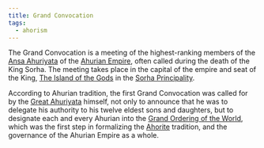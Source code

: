 ```yaml
---
title: Grand Convocation
tags:
  - ahorism
---
```



<Stub />

The Grand Convocation is a meeting of the highest-ranking members of the [Ansa Ahuriyata](../../organizations/ansa-ahuriyata.mdx) of the [Ahurian Empire](../../locations/ahuria.mdx), often called during the death of the King Sorha. The meeting takes place in the capital of the empire and seat of the King, [The Island of the Gods](../../locations/island-of-the-gods.mdx) in the [Sorha Principality](../../locations/sorha.mdx).

According to Ahurian tradition, the first Grand Convocation was called for by the [Great Ahuriyata](./great-ahuriyata.mdx) himself, not only to announce that he was to delegate his authority to his twelve eldest sons and daughters, but to designate each and every Ahurian into the [Grand Ordering of the World](./grand-ordering-of-the-world.mdx), which was the first step in formalizing the [Ahorite](./index.mdx) tradition, and the governance of the Ahurian Empire as a whole.